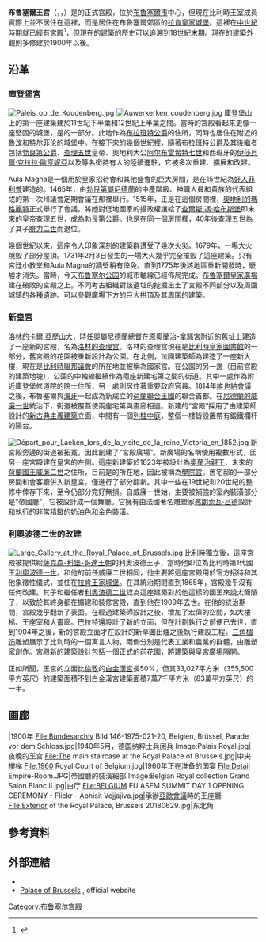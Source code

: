 {{infobox building
| name        = 布鲁塞尔王宫<br>Royal Palace of Brussels
| native_name = {{unbulleted list|{{lang|fr|Palais Royal de Bruxelles}} {{fr icon}}|{{lang|nl|Koninklijk Paleis van Brussel}} {{nl icon}}|{{lang|de|Königlicher Palast von Brüssel}} {{de icon}}}}
| image                = Bruxels April 2012-4.jpg
| image_size           = 280px
| caption              = 布鲁塞尔王宫正面，1904年完工
| former_names         = 
| building_type        = [[宫殿|宫殿]]
| architectural_style  = [[新古典主义建筑|新古典主义建筑]]
| structural_system    = 
| cost                 = 
| location             = {{BEL}}[[布鲁塞尔|布鲁塞尔]]
| client               = [[利奥波德二世_(比利时)|利奥波德二世 (比利时)]]
| owner                = 比利时联邦政府
| current_tenants      = [[比利时国王|比利时国王]]
| landlord             = 
| coordinates          = 
| map_type             = Belgium Brussels
| map_caption          = 在布鲁塞尔的位置
| latd  = 50 |latm  = 50 |lats  = 30 |latNS  = N
| longd = 04 |longm = 21 |longs = 44 |longEW = E
| coordinates_display  = inline,title
| start_date           = {{start date|1783}}
| completion_date      = {{end date|1934}}
| demolition_date      = 
| height               = 
| diameter             = 
| other_dimensions     = 
| floor_count          = 
| floor_area           = 33,027m<sup>2</sup> (355,500ft<sup>2</sup>)
| main_contractor      = 
| architect            = {{unbulleted list|1818-20: Ghislain-Joseph Henry|1820-25: Charles Vander Straeten|1825-29: Tilman-François Suys|1868: Alphonse Balat|1903: Henri Maquet|1930-34: Octave Flanneau}}
| structural_engineer  =  
| services_engineer    = 
| civil_engineer       = 
| other_designers      = [[弗朗索瓦·吕德|弗朗索瓦·吕德]], Jan Fabre
| quantity_surveyor    = 
| awards               = 
| references           = 
| website              = {{url|http://www.monarchie.be/palace-and-heritage/palace-brussels|Official website}}
}}
'''布魯塞爾王宮'''（{{lang-nl|Koninklijk Paleis van Brussel}}，{{lang-fr|Palais Royal de Bruxelles}}，{{lang-de|Königlicher Palast von Brüssel}}）是{{le|比利時王室|Monarchy of Belgium}}的正式宮殿，位於[[布魯塞爾市|布魯塞爾市]]中心，但現在比利時王室成員實際上並不居住在這裡，而是居住在布魯塞爾郊區的[[拉肯皇家城堡|拉肯皇家城堡]]。這裡在[[中世紀|中世紀]]時期就已經有宮殿<ref name=patr>{{cite book|title=Le patrimoine monumental de la Belgique / Bruxelles|year=1994|publisher=Editions Mardaga|location=Liège|isbn=2870095627|author=Ministère de la culture française|accessdate=9 April 2012|url=http://books.google.com/books?id=KTO3q6fTy98C&lpg=PA57&pg=PA57#v=onepage&q&f=false|pages=57–67|language=fr|chapter=Le Palais Royal|archive-date=2020-12-07|archive-url=https://web.archive.org/web/20201207214842/https://books.google.com/books?id=KTO3q6fTy98C&lpg=PA57&pg=PA57#v=onepage&q&f=false|dead-url=no}}</ref>，但現在的建築的歷史可以追溯到18世紀末期。現在的建築外觀則多修建於1900年以後。

==沿革==
===庫登堡宮===
[[File:Paleis_op_de_Koudenberg.jpg|thumb]]
[[File:Auwerkerken_coudenberg.jpg|thumb]]
庫登堡山上的第一座建築建於11世紀下半葉和12世紀上半葉之間。當時的宮殿看起來更像一座堅固的城堡，是{{le|布魯塞爾防禦工事|Fortifications of Brussels}}的一部分。此地作為[[布拉班特公爵|布拉班特公爵]]的住所，同時也居住在附近的[[魯汶|魯汶]]和[[特尔菲伦|特尔菲伦]]的城堡中。在接下來的幾個世紀裡，隨著布拉班特公爵及其後繼者包括[[勃艮第统治者列表|勃艮第公爵]]、[[查理五世_(神圣罗马帝国)|查理五世]]皇帝、奧地利大公[[阿尔布雷希特七世|阿尔布雷希特七世]]和西班牙的[[伊莎貝爾·克拉拉·歐亨妮亞|伊莎貝爾·克拉拉·歐亨妮亞]]以及{{le|奧屬尼德蘭總督|List of governors of the Habsburg Netherlands|奧屬尼德蘭歷任總督}}等名銜持有人的陸續進駐，它被多次重建、擴展和改建。

Aula Magna是一個用於皇家招待會和其他盛會的巨大房間，是在15世紀為[[菲利普三世_(勃艮第)|好人菲利普]]建造的。1465年，由[[勃艮第統治尼德蘭時代|勃艮第屬尼德蘭]]的中產階級、神職人員和貴族的代表組成的第一次州議會定期會議在那裡舉行。1515年，正是在這個房間裡，[[奥地利的玛格丽特_(萨伏伊公爵夫人)|奧地利的瑪格麗特]]正式舉行了會議。將她對低地國家的攝政權讓給了[[查理五世_(神聖羅馬帝國)|查爾斯·馮·哈布斯堡]]即未來的皇帝查理五世，成為勃艮第公爵。也是在同一個房間裡，40年後查理五世為了其子[[腓力二世_(西班牙)|腓力二世]]而退位。

幾個世紀以來，這座令人印象深刻的建築群遭受了幾次火災。1679年，一場大火燒毀了部分屋頂。1731年2月3日發生的一場大火幾乎完全摧毀了這座建築。只有宮廷小教堂和Aula Magna的牆壁稍有倖免。直到1775年後該地區重新開發時，廢墟才消失。當時，今天[[布鲁塞尔公园|布鲁塞尔公园]]的城市軸線已經佈局完成。[[皇家广场_(布鲁塞尔)|布魯塞爾皇家廣場]]建在破敗的宮殿之上。不同考古組織對該遺址的挖掘出土了宮殿不同部分以及周圍城鎮的各種遺跡。可以參觀廣場下方的巨大拱頂及其周圍的建築。

===新皇宮===
[[洛林的卡爾·亞歷山大|洛林的卡爾·亞歷山大]]，時任奧屬尼德蘭總督在原奧蘭治-拿騷宮附近的舊址上建造了一座新的宮殿，名為[[洛林的查理宫|洛林的查理宫]]。洛林的查理宫現在是[[比利時皇家圖書館|比利時皇家圖書館]]的一部分，舊宮殿的花園被重新設計為公園。在北側，法國建築師{{le|吉爾斯-巴納貝·吉馬爾|Gilles-Barnabé Guimard}}為{{le|布拉班特議會|Council of Brabant}}建造了一座新大樓，現在是[[比利時聯邦議會|比利時聯邦議會]]的所在地並被稱為國家宮。在公園的另一邊（目前宮殿的建築地塊），公園的中軸線繼續作為兩座新建宅第之間的街道。其中一處作為附近庫登堡修道院的院士住所，另一處則居住著重要政府官員。1814年[[維也納會議|維也納會議]]之後，布魯塞爾與[[海牙|海牙]]一起成為新成立的[[荷蘭聯合王國|荷蘭聯合王國]]的聯合首都。在[[威廉一世_(尼德兰)|尼德蘭的威廉一世]]統治下，街道被覆蓋使兩座宅第與畫廊相連。新建的“宮殿”採用了由建築師{{le|蒂爾曼-弗朗索瓦·蘇伊斯|Tilman-François Suys}}設計的[[新古典主義建築|新古典主義建築]]立面，中間有一個[[列柱中庭|列柱中庭]]，整個一樓皆設置帶有鍛鐵欄杆的陽台。

[[File:Départ_pour_Laeken_lors_de_la_visite_de_la_reine_Victoria_en_1852.jpg|thumb]]
新宮殿旁邊的街道被拓寬，因此創建了“宮殿廣場”。新廣場的名稱使用複數形式，因另一座宮殿建在皇宮的左側。這座新建築於1823年被設計為[[奧蘭治親王|奧蘭治親王]]、未來的[[威廉二世_(尼德兰)|荷蘭國王威廉二世]]之住所，目前是{{le|比利時皇家科學與藝術學院|Royal Academies for Science and the Arts of Belgium}}的所在地，因此被稱為[[學院宮|學院宮]]。舊宅邸的一部分房間和會客廳併入新皇宮，僅進行了部分翻新。其中一些在19世紀和20世紀的整修中倖存下來，至今仍部分完好無損。自威廉一世始，主要被補強的室內裝潢部分是“帝國廳”，它被設計成一個舞廳。它擁有由法國著名雕塑家[[弗朗索瓦·吕德|弗朗索瓦·吕德]]設計和執行的非常精緻的奶油色和金色裝潢。

===利奧波德二世的改建===
[[File:Large_Gallery_at_the_Royal_Palace_of_Brussels.jpg|thumb]]
[[比利時獨立|比利時獨立]]後，這座宮殿被提供給[[薩克森-科堡-哥達王朝|薩克森-科堡-哥達王朝]]的利奧波德王子，當時他即位為比利時第1代國王[[利奧波德一世_(比利時)|利奧波德一世]]。和他的前任威廉二世相同，他主要將這座宮殿用於官方招待和其他象徵性儀式，並住在[[拉肯王家城堡|拉肯王家城堡]]。在其統治期間直到1865年，宮殿幾乎沒有任何改建。其子和繼任者[[利奧波德二世_(比利時)|利奧波德二世]]認為這座建築對於他這樣的國王來說太簡陋了，以致於其終身都在擴建和裝修宮殿，直到他在1909年去世。在他的統治期間，宮殿幾乎翻新了表面。在經過建築師{{le|阿爾方斯·巴拉特|Alphonse Balat}}設計之後，增加了宏偉的空間，如大樓梯、王座室和大畫廊。巴拉特還設計了新的立面，但在計劃執行之前便已去世，直到1904年之後，新的宮殿立面才在{{le|亨利·馬奎特|Henri Maquet}}設計的新草圖出爐之後執行建設工程。[[三角楣饰|三角楣饰]]雕塑展示了比利時的一個寓言人物，兩側分別是代表工業和農業的群體，由雕塑家{{le|托馬斯·文科特|Thomas Vinçotte}}創作。宮殿新的建築設計包括一個正式的前花園，將建築與皇宮廣場隔開。

正如所聞，王宮的立面比[[倫敦|倫敦]]的[[白金漢宮|白金漢宮]]長50%，但其33,027平方米（355,500平方英尺）的建築面積不到白金漢宮建築面積7萬7千平方米（83萬平方英尺）的一半。

==画廊==
<gallery>
|1900年
File:Bundesarchiv Bild 146-1975-021-20, Belgien, Brüssel, Parade vor dem Schloss.jpg|1940年5月，德国纳粹士兵阅兵
Image:Palais Royal.jpg|夜晚的王宫
File:The main staircase at the Royal Palace of Brussels.jpg|中央樓梯
File:1960 Royal Court of Belgium.jpg|1960年正在准备的国宴
File:Detail Empire-Room.JPG|帝國廳的裝潢細部
Image:Belgian Royal collection Grand Salon Blanc II.jpg|白厅
File:BELGIUM EU ASEM SUMMIT DAY 1 OPENING CEREMONY - Flickr - Abhisit Vejjajiva.jpg|承辦[[亞歐會議|亞歐會議]]時的王座廳
File:Exterior of the Royal Palace, Brussels 20180629.jpg|东北角
</gallery>

==參考資料==
{{reflist}}

==外部連結==
*{{commons category-inline|Royal Palace, Brussels}}
* [http://www.monarchie.be/palace-and-heritage/palace-brussels Palace of Brussels] {{Wayback|url=http://www.monarchie.be/palace-and-heritage/palace-brussels |date=20160306105404 }}, official website
{{比利时王宫}}
[[Category:布鲁塞尔宫殿|Category:布鲁塞尔宫殿]]